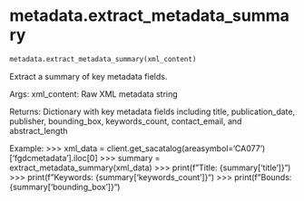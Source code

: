 # metadata.extract_metadata_summary { #soildb.metadata.extract_metadata_summary }

```python
metadata.extract_metadata_summary(xml_content)
```

Extract a summary of key metadata fields.

Args:
    xml_content: Raw XML metadata string

Returns:
    Dictionary with key metadata fields including title, publication_date,
    publisher, bounding_box, keywords_count, contact_email, and abstract_length

Example:
    >>> xml_data = client.get_sacatalog(areasymbol='CA077')['fgdcmetadata'].iloc[0]
    >>> summary = extract_metadata_summary(xml_data)
    >>> print(f"Title: {summary['title']}")
    >>> print(f"Keywords: {summary['keywords_count']}")
    >>> print(f"Bounds: {summary['bounding_box']}")